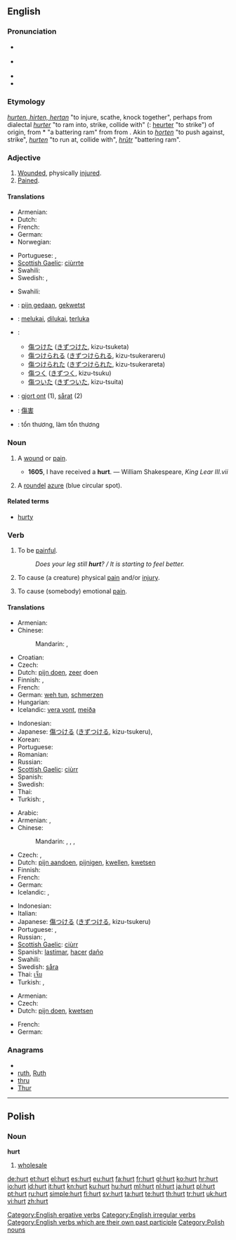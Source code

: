 {{wikipedia|dab=Hurt}}
==English==

===Pronunciation===
* {{a|RP}} {{IPA|/hɜːt/}}
* {{a|GenAm}} {{IPA|/hɝt/}}
* {{audio|en-us-hurt.ogg|Audio (US)}}
* {{rhymes|ɜː(r)t}}

===Etymology===
{{etyl|enm}} ''[[hurten#Middle English|hurten, hirten, hertan]]'' "to injure, scathe, knock together", perhaps from {{etyl|fro}} dialectal ''[[hurter#Old French|hurter]]'' "to ram into, strike, collide with" ({{etyl|fr|-}}: [[heurter#French|heurter]] "to strike") of {{etyl|gem}} origin, from {{etyl|frk}} *{{term||hūrt|lang=frk}} "a battering ram" from {{proto|Germanic|hrūtanan|to fall, beat|lang=en}} from {{proto|Indo-European|krow-|to fall, beat, break|lang=en}}. Akin to {{etyl|nl|-}} ''[[horten#Dutch|horten]]'' "to push against, strike", {{etyl|gml|-}} ''[[hurten#Middle Low German|hurten]]'' "to run at, collide with", {{etyl|non|-}} ''[[hrutr#Old Norse|hrūtr]]'' "battering ram".

===Adjective===
{{infl|en|adjective}}

# [[wounded|Wounded]], physically [[injured]].
# [[pained|Pained]].

====Translations====
{{trans-top|wounded, injured}}
* Armenian: {{t|hy|վիրավոր|tr=viravor}}
* Dutch: {{t+|nl|gekwetst}}
* French: {{t+|fr|blessé}}
* German: {{t+|de|verletzt}}
* Norwegian: {{t-|no|skadet}}
{{trans-mid}}
* Portuguese: {{t+|pt|machucado}},  {{t|pt|ferido}}
* [[Scottish Gaelic]]: [[ciùrrte]]
* Swahili: {{t+|sw|kilemba|xs=Swahili}}
* Swedish: {{t|sv|skadad}},  {{t|sv|sårad}}
{{trans-bottom}}

{{trans-top|pained}}
* Swahili: {{t+|sw|kilemba|xs=Swahili}}
{{trans-mid}}
{{trans-bottom}}

{{checktrans-top}}
* {{ttbc|Dutch}}: [[pijn gedaan]], [[gekwetst]]
* {{ttbc|Indonesian}}: [[luka|melukai]], [[luka|dilukai]], [[luka|terluka]]
* {{ttbc|Japanese}}:
** [[傷つけた]] ([[きずつけた]], kizu-tsuketa)
** [[傷つけられる]] ([[きずつけられる]], kizu-tsukerareru)
** [[傷つけられた]] ([[きずつけられた]], kizu-tsukerareta)
** [[傷つく]] ([[きずつく]], kizu-tsuku)
** [[傷ついた]] ([[きずついた]], kizu-tsuita)
* {{ttbc|Swedish}}: [[gjort ont]] (1), [[sårat]] (2)
* {{ttbc|Chinese}}: [[傷害]]
* {{ttbc|Vietnamese}}: tổn thương, làm tổn thương
{{checktrans-bottom}}

===Noun===
{{en-noun}}

# {{archaic}} A [[wound]] or [[pain]].
#* '''1605''', I have received a '''hurt'''. — William Shakespeare, ''King Lear III.vii''
# {{heraldiccharge}} A [[roundel]] [[azure]] (blue circular spot).

====Related terms====
* [[hurty]]

===Verb===
{{en-verb|hurts|hurting|hurt}}

# {{intransitive}} To be [[painful]].
#: ''Does your leg still '''hurt'''? / It is starting to feel better.''
# {{transitive}} To cause (a creature) physical [[pain]] and/or [[injury]].
# {{transitive}} To cause (somebody) emotional [[pain]].

====Translations====
{{trans-top|to be painful}}
* Armenian: {{t-|hy|ցավել|tr=c’avel}}
* Chinese:
*: Mandarin: {{qualifier|adjective}} {{t-|cmn|疼|tr=téng|sc=Hani}},  {{qualifier|adjective}} {{t-|cmn|痛|tr=tòng|sc=Hani}}
* Croatian: {{t+|hr|boljeti}}
* Czech: {{t-|cs|bolet}}
* Dutch: [[pijn doen]], [[zeer]] doen
* Finnish: {{t+|fi|sattua}}, {{t+|fi|koskea}}
* French: {{t+|fr|faire mal}}
* German: [[weh tun]], [[schmerzen]]
* Hungarian: {{t+|hu|fáj}}
* Icelandic: [[vera vont]], [[meiða]]
{{trans-mid}}
* Indonesian: {{t-|id|luka|alt=melukai|xs=Indonesian}}
* Japanese: [[傷つける]] ([[きずつける]], kizu-tsukeru),  {{qualifier|adjective}} {{t+|ja|痛い|tr=itai}}
* Korean: {{t+|ko|아프다|sc=Hang}}
* Portuguese: {{t+|pt|doer}}
* Romanian: {{t|ro|durea}}
* Russian: {{t+|ru|болеть|tr=bolét'}}
* [[Scottish Gaelic]]: [[ciùrr]]
* Spanish: {{t-|es|doler}}
* Swedish: {{t-|sv|göra ont}}
* Thai: {{t+|th|เจ็บ}}
* Turkish: {{t+|tr|ağrımak}}, {{t+|tr|acımak}}
{{trans-bottom}}

{{trans-top|to cause physical pain}}
* Arabic: {{t+|ar|جرح|tr=jaraHa}}
* Armenian: {{t|hy|ցավեցնել|tr=c’avec’nel}},  {{t|hy|վնասել|tr=vnasel}}
* Chinese:
*: Mandarin: {{t-|cmn|傷害|sc=Hani}},  {{t-|cmn|伤害|tr=shānghài|sc=Hani}},  {{t-|cmn|傷|sc=Hani}},  {{t-|cmn|伤|tr=shāng|sc=Hani}}
* Czech: {{t-|cs|ranit}}, {{t-|cs|poranit}}
* Dutch: [[pijn aandoen]], [[pijnigen]], [[kwellen]], [[kwetsen]]
* Finnish: {{t+|fi|satuttaa}}
* French: {{t+|fr|blesser}}
* German: {{t+|de|verletzen}}
* Icelandic: {{t-|is|særa}}, {{t-|is|meiða}}
{{trans-mid}}
* Indonesian: {{t-|id|luka|alt=melukai|xs=Indonesian}}
* Italian: {{t+|it|ferire}}
* Japanese: [[傷つける]] ([[きずつける]], kizu-tsukeru)
* Portuguese: {{t+|pt|ferir}},  {{t+|pt|machucar}}
* Russian: {{t|ru|причинять боль|tr=pričinját' bol'}},  {{t|ru|причинить боль|tr=pričinít' bol'}}
* [[Scottish Gaelic]]: [[ciùrr]]
* Spanish: [[lastimar]], [[hacer]] [[daño]]
* Swahili: {{t+|sw|kilemba|xs=Swahili}}
* Swedish: [[såra]]
* Thai: [[เจ็บ]]
* Turkish: {{t+|tr|acıtmak}}, {{t+|tr|ağrıtmak}}
{{trans-bottom}}

{{trans-top|to cause emotional pain}}
* Armenian: {{t|hy|ցավեցնել|tr=c’avec’nel}}
* Czech: {{t-|cs|ranit}}
* Dutch: [[pijn doen]], [[kwetsen]]
{{trans-mid}}
* French: {{t+|fr|faire mal}}
* German: {{t+|de|quälen}}
{{trans-bottom}}

===Anagrams===
* {{alphagram|hrtu}}
* [[ruth#English|ruth]], [[Ruth#English|Ruth]]
* [[thru#English|thru]]
* [[Thur#English|Thur]]

[[Category:English ergative verbs]]
[[Category:English irregular verbs]]
[[Category:English verbs which are their own past participle]]

----

==Polish==

===Noun===
'''hurt'''

# [[wholesale]]

[[Category:Polish nouns]]

[[de:hurt]]
[[et:hurt]]
[[el:hurt]]
[[es:hurt]]
[[eu:hurt]]
[[fa:hurt]]
[[fr:hurt]]
[[gl:hurt]]
[[ko:hurt]]
[[hr:hurt]]
[[io:hurt]]
[[id:hurt]]
[[it:hurt]]
[[kn:hurt]]
[[ku:hurt]]
[[hu:hurt]]
[[ml:hurt]]
[[nl:hurt]]
[[ja:hurt]]
[[pl:hurt]]
[[pt:hurt]]
[[ru:hurt]]
[[simple:hurt]]
[[fi:hurt]]
[[sv:hurt]]
[[ta:hurt]]
[[te:hurt]]
[[th:hurt]]
[[tr:hurt]]
[[uk:hurt]]
[[vi:hurt]]
[[zh:hurt]]